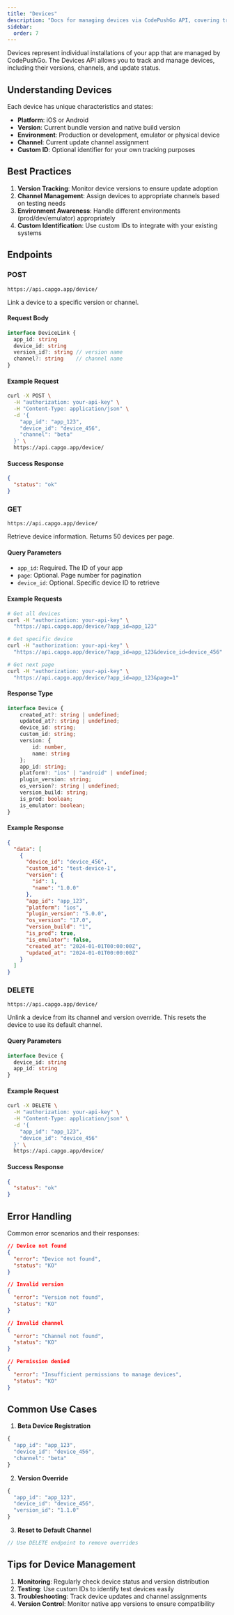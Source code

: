 ```yaml
---
title: "Devices"
description: "Docs for managing devices via CodePushGo API, covering tracking, versioning, and channel assignments for app installations."
sidebar:
  order: 7
---
```


Devices represent individual installations of your app that are managed by CodePushGo. The Devices API allows you to track and manage devices, including their versions, channels, and update status.

## Understanding Devices

Each device has unique characteristics and states:
- **Platform**: iOS or Android
- **Version**: Current bundle version and native build version
- **Environment**: Production or development, emulator or physical device
- **Channel**: Current update channel assignment
- **Custom ID**: Optional identifier for your own tracking purposes

## Best Practices

1. **Version Tracking**: Monitor device versions to ensure update adoption
2. **Channel Management**: Assign devices to appropriate channels based on testing needs
3. **Environment Awareness**: Handle different environments (prod/dev/emulator) appropriately
4. **Custom Identification**: Use custom IDs to integrate with your existing systems

## Endpoints

### POST

`https://api.capgo.app/device/`

Link a device to a specific version or channel.

#### Request Body

```typescript
interface DeviceLink {
  app_id: string
  device_id: string
  version_id?: string // version name
  channel?: string    // channel name
}
```

#### Example Request

```bash
curl -X POST \
  -H "authorization: your-api-key" \
  -H "Content-Type: application/json" \
  -d '{
    "app_id": "app_123",
    "device_id": "device_456",
    "channel": "beta"
  }' \
  https://api.capgo.app/device/
```

#### Success Response

```json
{
  "status": "ok"
}
```

### GET

`https://api.capgo.app/device/`

Retrieve device information. Returns 50 devices per page.

#### Query Parameters
- `app_id`: Required. The ID of your app
- `page`: Optional. Page number for pagination
- `device_id`: Optional. Specific device ID to retrieve

#### Example Requests

```bash
# Get all devices
curl -H "authorization: your-api-key" \
  "https://api.capgo.app/device/?app_id=app_123"

# Get specific device
curl -H "authorization: your-api-key" \
  "https://api.capgo.app/device/?app_id=app_123&device_id=device_456"

# Get next page
curl -H "authorization: your-api-key" \
  "https://api.capgo.app/device/?app_id=app_123&page=1"
```

#### Response Type

```typescript
interface Device {
    created_at?: string | undefined;
    updated_at?: string | undefined;
    device_id: string;
    custom_id: string;
    version: {
        id: number,
        name: string
    };
    app_id: string;
    platform?: "ios" | "android" | undefined;
    plugin_version: string;
    os_version?: string | undefined;
    version_build: string;
    is_prod: boolean;
    is_emulator: boolean;
}
```

#### Example Response

```json
{
  "data": [
    {
      "device_id": "device_456",
      "custom_id": "test-device-1",
      "version": {
        "id": 1,
        "name": "1.0.0"
      },
      "app_id": "app_123",
      "platform": "ios",
      "plugin_version": "5.0.0",
      "os_version": "17.0",
      "version_build": "1",
      "is_prod": true,
      "is_emulator": false,
      "created_at": "2024-01-01T00:00:00Z",
      "updated_at": "2024-01-01T00:00:00Z"
    }
  ]
}
```

### DELETE

`https://api.capgo.app/device/`

Unlink a device from its channel and version override. This resets the device to use its default channel.

#### Query Parameters

```typescript
interface Device {
  device_id: string
  app_id: string
}
```

#### Example Request

```bash
curl -X DELETE \
  -H "authorization: your-api-key" \
  -H "Content-Type: application/json" \
  -d '{
    "app_id": "app_123",
    "device_id": "device_456"
  }' \
  https://api.capgo.app/device/
```

#### Success Response

```json
{
  "status": "ok"
}
```

## Error Handling

Common error scenarios and their responses:

```json
// Device not found
{
  "error": "Device not found",
  "status": "KO"
}

// Invalid version
{
  "error": "Version not found",
  "status": "KO"
}

// Invalid channel
{
  "error": "Channel not found",
  "status": "KO"
}

// Permission denied
{
  "error": "Insufficient permissions to manage devices",
  "status": "KO"
}
```

## Common Use Cases

1. **Beta Device Registration**
```typescript
{
  "app_id": "app_123",
  "device_id": "device_456",
  "channel": "beta"
}
```

2. **Version Override**
```typescript
{
  "app_id": "app_123",
  "device_id": "device_456",
  "version_id": "1.1.0"
}
```

3. **Reset to Default Channel**
```typescript
// Use DELETE endpoint to remove overrides
```

## Tips for Device Management

1. **Monitoring**: Regularly check device status and version distribution
2. **Testing**: Use custom IDs to identify test devices easily
3. **Troubleshooting**: Track device updates and channel assignments
4. **Version Control**: Monitor native app versions to ensure compatibility 
